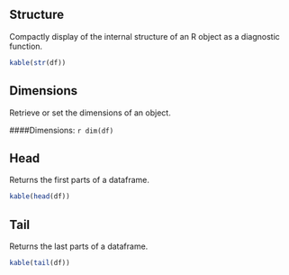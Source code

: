 
## Structure
Compactly display of the internal structure of an R object as a diagnostic function. 
```r
kable(str(df))
```

## Dimensions
Retrieve or set the dimensions of an object.

####Dimensions: `r dim(df)`


## Head
Returns the first parts of a dataframe.
```r
kable(head(df))
```

## Tail
Returns the last parts of a dataframe.
```r
kable(tail(df))
```

